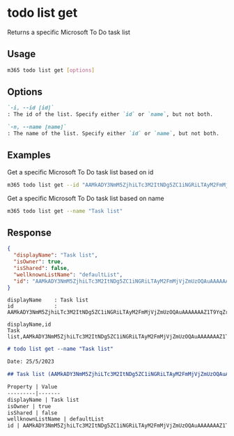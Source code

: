 
# todo list get

Returns a specific Microsoft To Do task list

## Usage

```sh
m365 todo list get [options]
```

## Options

```md definition-list
`-i, --id [id]`
: The id of the list. Specify either `id` or `name`, but not both.

`-n, --name [name]`
: The name of the list. Specify either `id` or `name`, but not both.
```

<Global />

## Examples

Get a specific Microsoft To Do task list based on id

```sh
m365 todo list get --id "AAMkADY3NmM5ZjhiLTc3M2ItNDg5ZC1iNGRiLTAyM2FmMjVjZmUzOQAuAAAAAAAZ1T9YqZrvS66KkevskFAXAQBEMhhN5VK7RaaKpIc1KhMKAAAZ3e1AAAA="
```

Get a specific Microsoft To Do task list based on name

```sh
m365 todo list get --name "Task list"
```

## Response

<Tabs>
  <TabItem value="JSON">

  ```json
  {
    "displayName": "Task list",
    "isOwner": true,
    "isShared": false,
    "wellknownListName": "defaultList",
    "id": "AAMkADY3NmM5ZjhiLTc3M2ItNDg5ZC1iNGRiLTAyM2FmMjVjZmUzOQAuAAAAAAAZ1T9YqZrvS66KkevskFAXAQBEMhhN5VK7RaaKpIc1KhMKAAAZ3e1AAAA="
  }
  ```

  </TabItem>
  <TabItem value="Text">

  ```text
  displayName    : Task list
  id             : AAMkADY3NmM5ZjhiLTc3M2ItNDg5ZC1iNGRiLTAyM2FmMjVjZmUzOQAuAAAAAAAZ1T9YqZrvS66KkevskFAXAQBEMhhN5VK7RaaKpIc1KhMKAAAZ3e1AAAA=
  ```

  </TabItem>
  <TabItem value="CSV">

  ```csv
  displayName,id
  Task list,AAMkADY3NmM5ZjhiLTc3M2ItNDg5ZC1iNGRiLTAyM2FmMjVjZmUzOQAuAAAAAAAZ1T9YqZrvS66KkevskFAXAQBEMhhN5VK7RaaKpIc1KhMKAAAZ3e1AAAA=
  ```

  </TabItem>
  <TabItem value="Markdown">

  ```md
  # todo list get --name "Task list"

  Date: 25/5/2023

  ## Task list (AAMkADY3NmM5ZjhiLTc3M2ItNDg5ZC1iNGRiLTAyM2FmMjVjZmUzOQAuAAAAAAAZ1T9YqZrvS66KkevskFAXAQBEMhhN5VK7RaaKpIc1KhMKAAAZ3e1AAAA=)
  
  Property | Value
  ---------|-------
  displayName | Task list
  isOwner | true
  isShared | false
  wellknownListName | defaultList
  id | AAMkADY3NmM5ZjhiLTc3M2ItNDg5ZC1iNGRiLTAyM2FmMjVjZmUzOQAuAAAAAAAZ1T9YqZrvS66KkevskFAXAQBEMhhN5VK7RaaKpIc1KhMKAAAZ3e1AAAA=
  ```
  
  </TabItem>
</Tabs>

